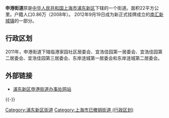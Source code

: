 {{中国乡级行政区
|行政区全称 = 申港街道
|景观照片文件名 = Dishui_Lake.jpg
|景观照片描述 = 申港街道主城区中心面积达5.6平方公里的滴水湖
|汉语拼音 = 
|其他语言 = 
|其他语言名称 = 
|位置图文件名 = 
|位置图描述 = 
|自定义图片=
|上级行政区 = [[上海市|上海市]][[浦东新区|浦东新区]]
|行政区类别 = 街道
|行政区划代码 = 310115017
|行政区划 = 6个
|村委会 = 
|居委会 = 6
|建置时间 = 2006年11月30日
|领导职位 = 街道办事处主任
|领导名称 = 张校平
|政府驻地 = 临港新城主城区环湖西一路99号主楼
|毗邻 = 
|总面积 = 22平方公里
|总人口 = 
|户籍人口 = 0.86万
|户籍人口年份 = 2008年
|常住人口 = 
|常住人口年份 = 
|人口密度 =
|GDP = 
|邮政编码 = 
|电话区号 = 21
|官方网站 = http://shengang.pudong.gov.cn/
|网站名称 = 申港
}}

'''申港街道'''原是[[中华人民共和国|中华人民共和国]][[上海市|上海市]][[浦东新区|浦东新区]]下辖的一个街道。面积22平方公里。户籍人口0.86万（2008年）。
2012年9月19日成为新正式挂牌成立的[[南汇新城镇|南汇新城镇]]的一部分。

== 行政区划 ==
2011年，申港街道下辖临港家园社区居委会、宜浩佳园第一居委会、宜浩佳园第二居委会、宜浩佳园第三居委会、东岸涟城第一居委会和东岸涟城第二居委会。

== 外部链接 ==
* [https://web.archive.org/web/20120201042410/http://shengang.pudong.gov.cn/ 浦东新区申港街道办事处网站]

{{-}}
{{浦东新区行政区划}}
{{上海小作品}}

[[Category:浦东新区街道|Category:浦东新区街道]]
[[Category:上海市已撤销街道_(行政区划)|Category:上海市已撤销街道 (行政区划)]]